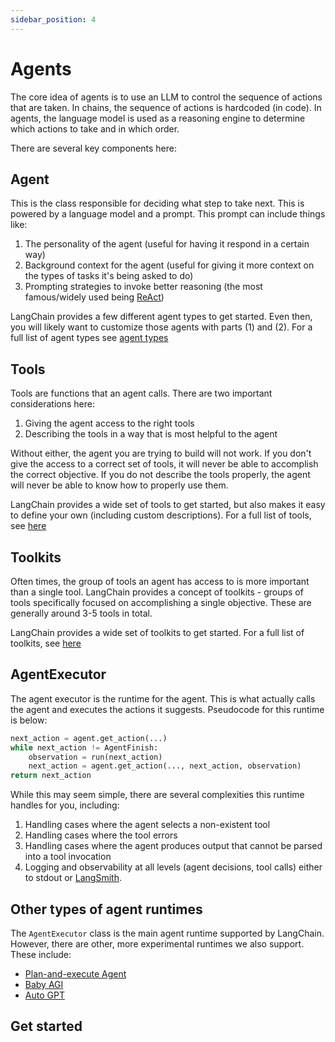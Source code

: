 ```yaml
---
sidebar_position: 4
---
```

# Agents

The core idea of agents is to use an LLM to control the sequence of actions that are taken.
In chains, the sequence of actions is hardcoded (in code).
In agents, the language model is used as a reasoning engine to determine which actions to take and in which order.

There are several key components here:

## Agent

This is the class responsible for deciding what step to take next.
This is powered by a language model and a prompt.
This prompt can include things like:

1. The personality of the agent (useful for having it respond in a certain way)
2. Background context for the agent (useful for giving it more context on the types of tasks it's being asked to do)
3. Prompting strategies to invoke better reasoning (the most famous/widely used being [ReAct](https://arxiv.org/abs/2210.03629))

LangChain provides a few different agent types to get started.
Even then, you will likely want to customize those agents with parts (1) and (2).
For a full list of agent types see [agent types](/docs/modules/agents/agent_types/)

## Tools

Tools are functions that an agent calls.
There are two important considerations here:

1. Giving the agent access to the right tools
2. Describing the tools in a way that is most helpful to the agent

Without either, the agent you are trying to build will not work.
If you don't give the access to a correct set of tools, it will never be able to accomplish the correct objective.
If you do not describe the tools properly, the agent will never be able to know how to properly use them.

LangChain provides a wide set of tools to get started, but also makes it easy to define your own (including custom descriptions).
For a full list of tools, see [here](/docs/modules/agents/tools/)

## Toolkits

Often times, the group of tools an agent has access to is more important than a single tool.
LangChain provides a concept of toolkits - groups of tools specifically focused on accomplishing a single objective.
These are generally around 3-5 tools in total.

LangChain provides a wide set of toolkits to get started.
For a full list of toolkits, see [here](/docs/modules/agents/toolkits/)

## AgentExecutor

The agent executor is the runtime for the agent.
This is what actually calls the agent and executes the actions it suggests.
Pseudocode for this runtime is below:

```python
next_action = agent.get_action(...)
while next_action != AgentFinish:
    observation = run(next_action)
    next_action = agent.get_action(..., next_action, observation)
return next_action
```

While this may seem simple, there are several complexities this runtime handles for you, including:

1. Handling cases where the agent selects a non-existent tool
2. Handling cases where the tool errors
3. Handling cases where the agent produces output that cannot be parsed into a tool invocation
4. Logging and observability at all levels (agent decisions, tool calls) either to stdout or [LangSmith](https://smith.langchain.com/).

## Other types of agent runtimes

The `AgentExecutor` class is the main agent runtime supported by LangChain.
However, there are other, more experimental runtimes we also support.
These include:

- [Plan-and-execute Agent](/docs/modules/agents/agent_types/plan_and_execute.html)
- [Baby AGI](/use_cases/autonomous_agents/baby_agi.html)
- [Auto GPT](/use_cases/autonomous_agents/autogpt.html)

## Get started


<GetStarted/>
